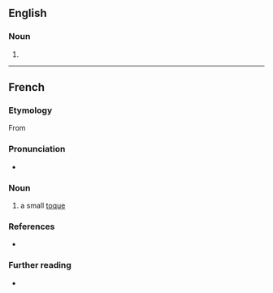 ==English==

===Noun===
{{en-noun}}

# {{alternative form of|en|toque||type of hat}}

----

==French==

===Etymology===
From {{suffix|fr|toque|et}}

===Pronunciation===
* {{fr-IPA}}

===Noun===
{{fr-noun|m}}

# a small [[toque]]

===References===
* {{R:NPLarousse}}

===Further reading===
* {{R:TLFi}}